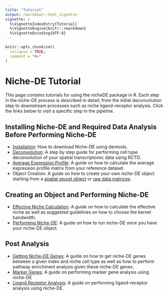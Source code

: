 ```yaml
---
title: "Tutorial"
output: rmarkdown::html_vignette
vignette: >
  %\VignetteIndexEntry{Tutorial}
  %\VignetteEngine{knitr::rmarkdown}
  %\VignetteEncoding{UTF-8}
---
```


```r
knitr::opts_chunk$set(
  collapse = TRUE,
  comment = "#>"
)
```

# Niche-DE Tutorial
This page contains tutorials for using the nicheDE package in R. Each step in the niche-DE process is described in detail; from the initial deconvolution step to downstream processes such as niche ligand-receptor analysis. Click the links below to visit a specific step in the pipeline.

## Installing Niche-DE and Required Data Analysis Before Performing Niche-DE 

+ [Installation](Installation.html): How to download Niche-DE  using devtools.
+ [Deconvolution](Deconvolution.html): A step by step guide for performing cell type deconvolution of your spatial transcriptomic data using RCTD.
+ [Average Expression Profile](Average_Expression_Profile_Calculation.html): A guide on how to calculate the average expression profile matrix from your reference dataset.
+ Object Creation: A guide on how to create your own niche-DE object starting from a [spatial seurat object](Object_Creation_Seurat.html) or [raw data matrices](Object_Creation.html).

## Creating an Object and Performing Niche-DE 

+ [Effective Niche Calculation](Effective_Niche_Calculation.html): A guide on how to calculate the effective niche as well as suggested guidelines on how to choose the kernel bandwidth.
+ [Performing Niche-DE](Performing_Niche_DE.html): A guide on how to run niche-DE once you have your niche-DE object.

## Post Analysis

+ [Getting Niche-DE Genes](Getting_Niche_DE_Genes.html): A guide on how to get niche-DE genes between a given index and niche cell type as well as how to perform pathway enrichment analysis given these niche-DE genes.
+ [Marker Genes](Marker_Genes.html): A guide on performing marker gene analysis using niche-DE
+ [Ligand Receptor Analysis](Ligand_Receptor_Analysis.html): A guide on performing ligand-receptor analysis using niche-DE.
